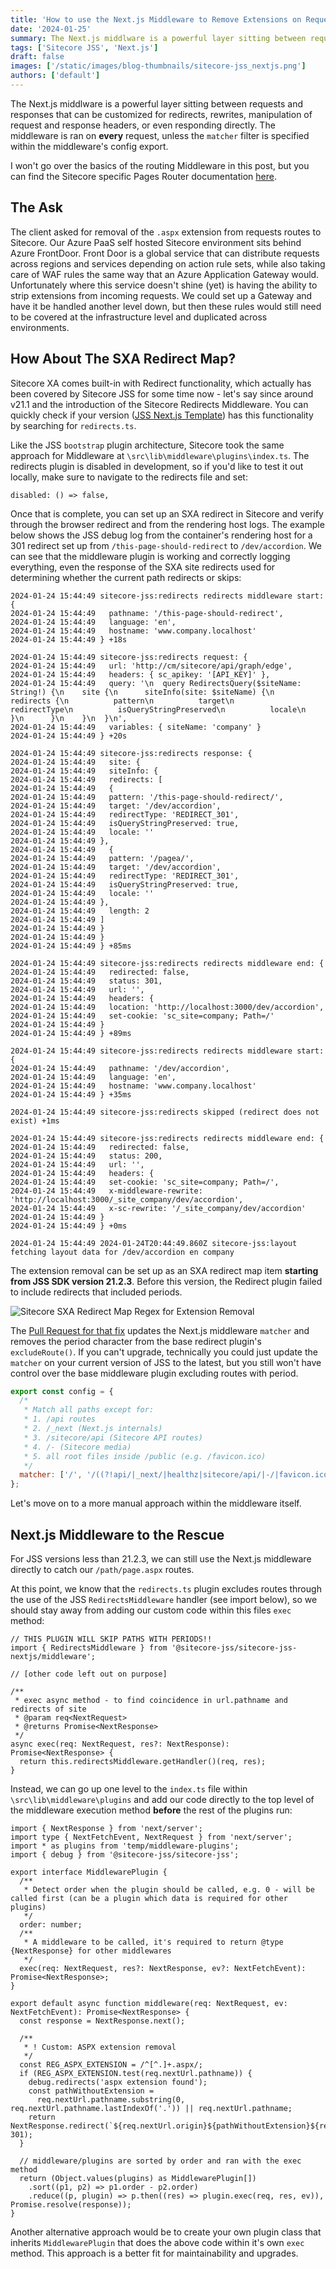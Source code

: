 ```yaml
---
title: 'How to use the Next.js Middleware to Remove Extensions on Requests'
date: '2024-01-25'
summary: The Next.js middlware is a powerful layer sitting between requests and responses that can be customized for redirects, rewrites, and manipulation of headers. Join me as I walk through some of the caveats when integrating with Sitecore.
tags: ['Sitecore JSS', 'Next.js']
draft: false
images: ['/static/images/blog-thumbnails/sitecore-jss_nextjs.png']
authors: ['default']
---
```


The Next.js middlware is a powerful layer sitting between requests and responses that can be customized for redirects, rewrites, manipulation of request and response headers, or even responding directly. The middleware is ran on **every** request, unless the `matcher` filter is specified within the middleware's config export.

I won't go over the basics of the routing Middleware in this post, but you can find the Sitecore specific Pages Router documentation [here](https://nextjs.org/docs/pages/building-your-application/routing/middleware).

## The Ask
The client asked for removal of the `.aspx` extension from requests routes to Sitecore. Our Azure PaaS self hosted Sitecore environment sits behind Azure FrontDoor. Front Door is a global service that can distribute requests across regions and services depending on action rule sets, while also taking care of WAF rules the same way that an Azure Application Gateway would. Unfortunately where this service doesn't shine (yet) is having the ability to strip extensions from incoming requests. We could set up a Gateway and have it be handled another level down, but then these rules would still need to be covered at the infrastructure level and duplicated across environments.

## How About The SXA Redirect Map?
Sitecore XA comes built-in with Redirect functionality, which actually has been covered by Sitecore JSS for some time now - let's say since around v21.1 and the introduction of the Sitecore Redirects Middleware. You can quickly check if your version ([JSS Next.js Template](https://doc.sitecore.com/xp/en/developers/hd/21/sitecore-headless-development/the-jss-app-initializer.html)) has this functionality by searching for `redirects.ts`.

Like the JSS `bootstrap` plugin architecture, Sitecore took the same approach for Middleware at `\src\lib\middleware\plugins\index.ts`. The redirects plugin is disabled in development, so if you'd like to test it out locally, make sure to navigate to the redirects file and set:

```tsx
disabled: () => false,
```

Once that is complete, you can set up an SXA redirect in Sitecore and verify through the browser redirect and from the rendering host logs. The example below shows the JSS debug log from the container's rendering host for a 301 redirect set up from `/this-page-should-redirect` to `/dev/accordion`. We can see that the middleware plugin is working and correctly logging everything, even the response of the SXA site redirects used for determining whether the current path redirects or skips:

```
2024-01-24 15:44:49 sitecore-jss:redirects redirects middleware start: {
2024-01-24 15:44:49   pathname: '/this-page-should-redirect',
2024-01-24 15:44:49   language: 'en',
2024-01-24 15:44:49   hostname: 'www.company.localhost'
2024-01-24 15:44:49 } +18s

2024-01-24 15:44:49 sitecore-jss:redirects request: {
2024-01-24 15:44:49   url: 'http://cm/sitecore/api/graph/edge',
2024-01-24 15:44:49   headers: { sc_apikey: '[API_KEY]' },
2024-01-24 15:44:49   query: '\n  query RedirectsQuery($siteName: String!) {\n    site {\n      siteInfo(site: $siteName) {\n        redirects {\n          pattern\n          target\n          redirectType\n          isQueryStringPreserved\n          locale\n        }\n      }\n    }\n  }\n',
2024-01-24 15:44:49   variables: { siteName: 'company' }
2024-01-24 15:44:49 } +20s

2024-01-24 15:44:49 sitecore-jss:redirects response: {
2024-01-24 15:44:49   site: {
2024-01-24 15:44:49   siteInfo: {
2024-01-24 15:44:49   redirects: [
2024-01-24 15:44:49   {
2024-01-24 15:44:49   pattern: '/this-page-should-redirect/',
2024-01-24 15:44:49   target: '/dev/accordion',
2024-01-24 15:44:49   redirectType: 'REDIRECT_301',
2024-01-24 15:44:49   isQueryStringPreserved: true,
2024-01-24 15:44:49   locale: ''
2024-01-24 15:44:49 },
2024-01-24 15:44:49   {
2024-01-24 15:44:49   pattern: '/pagea/',
2024-01-24 15:44:49   target: '/dev/accordion',
2024-01-24 15:44:49   redirectType: 'REDIRECT_301',
2024-01-24 15:44:49   isQueryStringPreserved: true,
2024-01-24 15:44:49   locale: ''
2024-01-24 15:44:49 },
2024-01-24 15:44:49   length: 2
2024-01-24 15:44:49 ]
2024-01-24 15:44:49 }
2024-01-24 15:44:49 }
2024-01-24 15:44:49 } +85ms

2024-01-24 15:44:49 sitecore-jss:redirects redirects middleware end: {
2024-01-24 15:44:49   redirected: false,
2024-01-24 15:44:49   status: 301,
2024-01-24 15:44:49   url: '',
2024-01-24 15:44:49   headers: {
2024-01-24 15:44:49   location: 'http://localhost:3000/dev/accordion',
2024-01-24 15:44:49   set-cookie: 'sc_site=company; Path=/'
2024-01-24 15:44:49 }
2024-01-24 15:44:49 } +89ms

2024-01-24 15:44:49 sitecore-jss:redirects redirects middleware start: {
2024-01-24 15:44:49   pathname: '/dev/accordion',
2024-01-24 15:44:49   language: 'en',
2024-01-24 15:44:49   hostname: 'www.company.localhost'
2024-01-24 15:44:49 } +35ms

2024-01-24 15:44:49 sitecore-jss:redirects skipped (redirect does not exist) +1ms

2024-01-24 15:44:49 sitecore-jss:redirects redirects middleware end: {
2024-01-24 15:44:49   redirected: false,
2024-01-24 15:44:49   status: 200,
2024-01-24 15:44:49   url: '',
2024-01-24 15:44:49   headers: {
2024-01-24 15:44:49   set-cookie: 'sc_site=company; Path=/',
2024-01-24 15:44:49   x-middleware-rewrite: 'http://localhost:3000/_site_company/dev/accordion',
2024-01-24 15:44:49   x-sc-rewrite: '/_site_company/dev/accordion'
2024-01-24 15:44:49 }
2024-01-24 15:44:49 } +0ms

2024-01-24 15:44:49 2024-01-24T20:44:49.860Z sitecore-jss:layout fetching layout data for /dev/accordion en company
```

The extension removal can be set up as an SXA redirect map item **starting from JSS SDK version 21.2.3**. Before this version, the Redirect plugin failed to include redirects that included periods.

![Sitecore SXA Redirect Map Regex for Extension Removal](/static/images/blog-content-images/2024-01-24_sxa-redirect-map-regex.png)

The [Pull Request for that fix](https://github.com/Sitecore/jss/pull/1566) updates the Next.js middleware `matcher` and removes the period character from the base redirect plugin's `excludeRoute()`. If you can't upgrade, technically you could just update the `matcher` on your current version of JSS to the latest, but you still won't have control over the base middleware plugin excluding routes with period.

```js
export const config = {
  /*
   * Match all paths except for:
   * 1. /api routes
   * 2. /_next (Next.js internals)
   * 3. /sitecore/api (Sitecore API routes)
   * 4. /- (Sitecore media)
   * 5. all root files inside /public (e.g. /favicon.ico)
   */
  matcher: ['/', '/((?!api/|_next/|healthz|sitecore/api/|-/|favicon.ico|sc_logo.svg).*)'],
};
```

Let's move on to a more manual approach within the middleware itself.

## Next.js Middleware to the Rescue
For JSS versions less than 21.2.3, we can still use the Next.js middleware directly to catch our `/path/page.aspx` routes.

At this point, we know that the `redirects.ts` plugin excludes routes through the use of the JSS `RedirectsMiddleware` handler (see import below), so we should stay away from adding our custom code within this files `exec` method:

```tsx
// THIS PLUGIN WILL SKIP PATHS WITH PERIODS!!
import { RedirectsMiddleware } from '@sitecore-jss/sitecore-jss-nextjs/middleware';

// [other code left out on purpose]

/**
 * exec async method - to find coincidence in url.pathname and redirects of site
 * @param req<NextRequest>
 * @returns Promise<NextResponse>
 */
async exec(req: NextRequest, res?: NextResponse): Promise<NextResponse> {
  return this.redirectsMiddleware.getHandler()(req, res);
}

```

Instead, we can go up one level to the `index.ts` file within `\src\lib\middleware\plugins` and add our code directly to the top level of the middleware execution method **before** the rest of the plugins run:

```tsx
import { NextResponse } from 'next/server';
import type { NextFetchEvent, NextRequest } from 'next/server';
import * as plugins from 'temp/middleware-plugins';
import { debug } from '@sitecore-jss/sitecore-jss';

export interface MiddlewarePlugin {
  /**
   * Detect order when the plugin should be called, e.g. 0 - will be called first (can be a plugin which data is required for other plugins)
   */
  order: number;
  /**
   * A middleware to be called, it's required to return @type {NextResponse} for other middlewares
   */
  exec(req: NextRequest, res?: NextResponse, ev?: NextFetchEvent): Promise<NextResponse>;
}

export default async function middleware(req: NextRequest, ev: NextFetchEvent): Promise<NextResponse> {
  const response = NextResponse.next();

  /**
   * ! Custom: ASPX extension removal
   */
  const REG_ASPX_EXTENSION = /^[^.]+.aspx/;
  if (REG_ASPX_EXTENSION.test(req.nextUrl.pathname)) {
    debug.redirects('aspx extension found');
    const pathWithoutExtension =
      req.nextUrl.pathname.substring(0, req.nextUrl.pathname.lastIndexOf('.')) || req.nextUrl.pathname;
    return NextResponse.redirect(`${req.nextUrl.origin}${pathWithoutExtension}${req.nextUrl.search}`, 301);
  }

  // middleware/plugins are sorted by order and ran with the exec method
  return (Object.values(plugins) as MiddlewarePlugin[])
    .sort((p1, p2) => p1.order - p2.order)
    .reduce((p, plugin) => p.then((res) => plugin.exec(req, res, ev)), Promise.resolve(response));
}
```

Another alternative approach would be to create your own plugin class that inherits `MiddlewarePlugin` that does the above code within it's own `exec` method. This approach is a better fit for maintainability and upgrades.